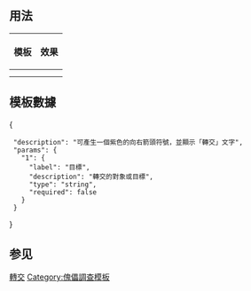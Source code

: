 {{Documentation subpage}}
== 用法 ==
{| class="wikitable"
! 模板 !! 效果
|-
|{{tlx|Deferred}} || {{Deferred}}
|-
|{{tlx|Deferred|自定義文字}} || {{Deferred|自定義文字}}
|}

== 模板數據 ==
{{TemplateDataHeader}}
<templatedata>{
  "description": "可產生一個紫色的向右箭頭符號，並顯示「轉交」文字",
  "params": {
    "1": {
      "label": "目標",
      "description": "轉交的對象或目標",
      "type": "string",
      "required": false
    }
  }
}</templatedata>

== 参见 ==
{{Template:Done/See_also}}

<includeonly>
[[Category:訊息圖示模板|轉交]]
[[Category:傀儡調查模板]]
</includeonly>